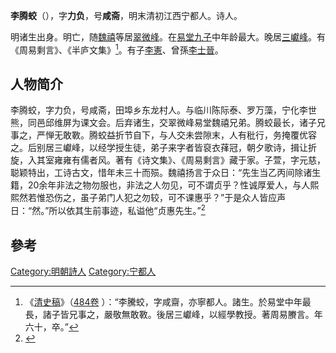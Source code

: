 '''李腾蛟'''（{{bd|1609年||1668年}}），字'''力负'''，号'''咸斋'''，明末清初江西宁都人。诗人。

明诸生出身。明亡，随[[魏禧|魏禧]]等居[[翠微峰|翠微峰]]。在[[易堂九子|易堂九子]]中年龄最大。晚居[[三巘峰|三巘峰]]。有《周易剩言》、《半庐文集》<ref>《[[清史稿|清史稿]]》（[http://zh.wikisource.org/wiki/%E6%B8%85%E5%8F%B2%E7%A8%BF/%E5%8D%B7484 484卷] {{Wayback|url=http://zh.wikisource.org/wiki/%E6%B8%85%E5%8F%B2%E7%A8%BF/%E5%8D%B7484 |date=20201031192505 }}）：“李騰蛟，字咸齋，亦寧都人。諸生。於易堂中年最長，諸子皆兄事之，嚴敬無敢斁。後居三巘峰，以經學教授。著周易賸言。年六十，卒。”</ref>。有子[[李憲|李憲]]、曾孫[[李士晉|李士晉]]。

==人物简介==
李腾蛟，字力负，号咸斋，田埠乡东龙村人。与临川陈际泰、罗万藻，宁化李世熊，同邑邱维屏为课文会。后弃诸生，交翠微峰易堂魏禧兄弟。腾蛟最长，诸子兄事之，严惮无敢斁。腾蛟益折节自下，与人交未尝隙末，人有秕行，务掩覆优容之。后别居三巘峰，以经学授生徒，弟子来字者皆裒衣萚冠，朝夕歌诗，揖让折旋，入其室雍雍有儒者风。著有《诗文集》、《周易剩言》藏于家。子萱，字元慈，聪颖特出，工诗古文，惜年未三十而殒。魏禧扬言于众日：“先生当乙丙间除诸生籍，20余年非法之物勿服也，非法之人勿见，可不谓贞乎？性诚厚爱人，与人熙熙然若惟恐伤之，虽子弟门人犯之勿较，可不课惠乎？”于是众人皆应声日：“然。”所以依其生前事迹，私谥他“贞惠先生。”<ref>{{Cite web |url=http://xxgk.ningdu.gov.cn/bmgkxx/tpx/gzdt/gggs/201306/t20130627_130667.htm |title=田埠乡东龙村名人——清朝（一） |access-date=2013-11-15 |archive-date=2015-06-10 |archive-url=https://web.archive.org/web/20150610215425/http://xxgk.ningdu.gov.cn/bmgkxx/tpx/gzdt/gggs/201306/t20130627_130667.htm |dead-url=no }}</ref>

==參考==
{{Wikisource author}}
{{reflist}}

{{易堂九子}}
{{明清之际江西诸子}}
[[Category:明朝詩人|Category:明朝詩人]]
[[Category:宁都人|Category:宁都人]]